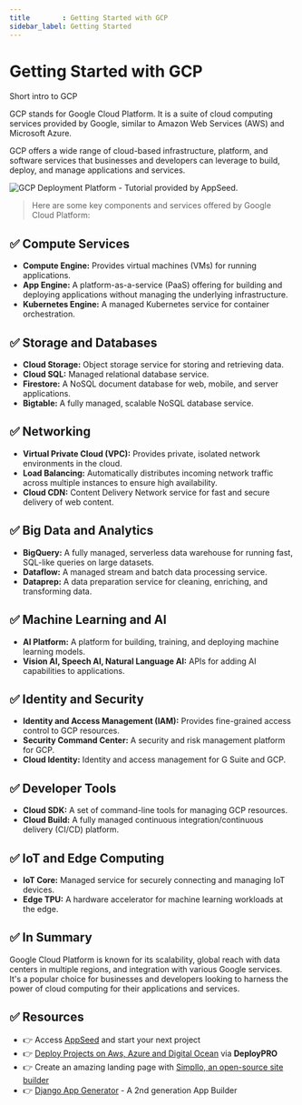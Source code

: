```yaml
---
title        : Getting Started with GCP
sidebar_label: Getting Started 
---
```


# Getting Started with GCP

<SubHeading>Short intro to GCP</SubHeading>

GCP stands for Google Cloud Platform. It is a suite of cloud computing services provided by Google, similar to Amazon Web Services (AWS) and Microsoft Azure. 

GCP offers a wide range of cloud-based infrastructure, platform, and software services that businesses and developers can leverage to build, deploy, and manage applications and services.

![GCP Deployment Platform - Tutorial provided by AppSeed.](https://github-production-user-asset-6210df.s3.amazonaws.com/51070104/270107171-479ed504-780b-4ada-b48f-61935f2d0dfe.jpg) 

> Here are some key components and services offered by Google Cloud Platform:

## ✅ **Compute Services**

- **Compute Engine:** Provides virtual machines (VMs) for running applications.
- **App Engine:** A platform-as-a-service (PaaS) offering for building and deploying applications without managing the underlying infrastructure.
- **Kubernetes Engine:** A managed Kubernetes service for container orchestration.

## ✅ **Storage and Databases**

- **Cloud Storage:** Object storage service for storing and retrieving data.
- **Cloud SQL:** Managed relational database service.
- **Firestore:** A NoSQL document database for web, mobile, and server applications.
- **Bigtable:** A fully managed, scalable NoSQL database service.
   
## ✅ **Networking**

- **Virtual Private Cloud (VPC):** Provides private, isolated network environments in the cloud.
- **Load Balancing:** Automatically distributes incoming network traffic across multiple instances to ensure high availability.
- **Cloud CDN:** Content Delivery Network service for fast and secure delivery of web content.

## ✅ **Big Data and Analytics**

- **BigQuery:** A fully managed, serverless data warehouse for running fast, SQL-like queries on large datasets.
- **Dataflow:** A managed stream and batch data processing service.
- **Dataprep:** A data preparation service for cleaning, enriching, and transforming data.

## ✅ **Machine Learning and AI**

- **AI Platform:** A platform for building, training, and deploying machine learning models.
- **Vision AI, Speech AI, Natural Language AI:** APIs for adding AI capabilities to applications.

## ✅ **Identity and Security**

- **Identity and Access Management (IAM):** Provides fine-grained access control to GCP resources.
- **Security Command Center:** A security and risk management platform for GCP.
- **Cloud Identity:** Identity and access management for G Suite and GCP.

## ✅ **Developer Tools**

- **Cloud SDK:** A set of command-line tools for managing GCP resources.
- **Cloud Build:** A fully managed continuous integration/continuous delivery (CI/CD) platform.

## ✅ **IoT and Edge Computing**

- **IoT Core:** Managed service for securely connecting and managing IoT devices.
- **Edge TPU:** A hardware accelerator for machine learning workloads at the edge.

## ✅ In Summary

Google Cloud Platform is known for its scalability, global reach with data centers in multiple regions, and integration with various Google services. 
It's a popular choice for businesses and developers looking to harness the power of cloud computing for their applications and services.

## ✅ Resources 

- 👉 Access [AppSeed](https://appseed.us/) and start your next project
- 👉 [Deploy Projects on Aws, Azure and Digital Ocean](https://www.docs.deploypro.dev/) via **DeployPRO**
- 👉 Create an amazing landing page with [Simpllo, an open-source site builder](https://www.simpllo.com/)
- 👉 [Django App Generator](https://app-generator.dev/django/) - A 2nd generation App Builder
